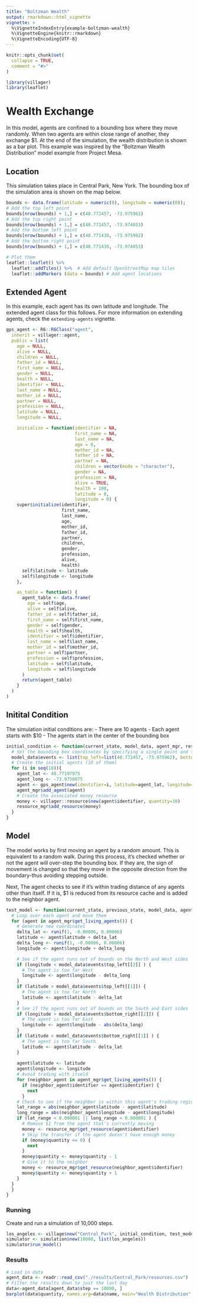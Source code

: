```yaml
---
title: "Boltzman Wealth"
output: rmarkdown::html_vignette
vignette: >
  %\VignetteIndexEntry{example-boltzman-wealth}
  %\VignetteEngine{knitr::rmarkdown}
  %\VignetteEncoding{UTF-8}
---
```


```r
knitr::opts_chunk$set(
  collapse = TRUE,
  comment = "#>"
)
```

```r

library(villager)
library(leaflet)
```
# Wealth Exchange

In this model, agents are confined to a bounding box where they move randomly. When two agents are within close range of another, they exchange $1. At the end of the simulation, the wealth distribution is shown as a bar plot. This example was inspired by the "Boltzman Wealth Distribution" model example from Project Mesa.

## Location
This simulation takes place in Central Park, New York. The bounding box of the simulation area is shown on the map below.

```r
bounds <- data.frame(latitude = numeric(0), longitude = numeric(0));
# Add the top left point
bounds[nrow(bounds) + 1,] = c(40.772457, -73.975962)
# Add the top right point
bounds[nrow(bounds) + 1,] = c(40.772457, -73.974053)
# Add the bottom left point
bounds[nrow(bounds) + 1,] = c(40.771430, -73.975962)
# Add the bottom right point
bounds[nrow(bounds) + 1,] = c(40.771430, -73.974053)

# Plot them
leaflet::leaflet() %>% 
  leaflet::addTiles() %>%  # Add default OpenStreetMap map tiles
  leaflet::addMarkers (data = bounds) # Add agent locations
```

## Extended Agent
In this example, each agent has its own latitude and longitude. The extended agent class for this follows. For more information on extending agents, check the `extending-agents` vignette.

```r
gps_agent <- R6::R6Class("agent",
  inherit = villager::agent,
  public = list(
    age = NULL,
    alive = NULL,
    children = NULL,
    father_id = NULL,
    first_name = NULL,
    gender = NULL,
    health = NULL,
    identifier = NULL,
    last_name = NULL,
    mother_id = NULL,
    partner = NULL,
    profession = NULL,
    latitude = NULL,
    longitude = NULL,

    initialize = function(identifier = NA,
                          first_name = NA,
                          last_name = NA,
                          age = 0,
                          mother_id = NA,
                          father_id = NA,
                          partner = NA,
                          children = vector(mode = "character"),
                          gender = NA,
                          profession = NA,
                          alive = TRUE,
                          health = 100,
                          latitude = 0,
                          longitude = 0) {
    super$initialize(identifier,
                     first_name,
                     last_name,
                     age,
                     mother_id,
                     father_id,
                     partner,
                     children,
                     gender,
                     profession,
                     alive,
                     health)
      self$latitude <- latitude
      self$longitude <- longitude
    },

    as_table = function() {
      agent_table <- data.frame(
        age = self$age,
        alive = self$alive,
        father_id = self$father_id,
        first_name = self$first_name,
        gender = self$gender,
        health = self$health,
        identifier = self$identifier,
        last_name = self$last_name,
        mother_id = self$mother_id,
        partner = self$partner,
        profession = self$profession,
        latitude = self$latitude,
        longitude = self$longitude
      )
      return(agent_table)
    }
  )
)
```

## Initital Condition

The simulation initial conditions are:
  - There are 10 agents
  - Each agent starts with $10
  - The agents start in the center of the bounding box
  
```r
initial_condition <- function(current_state, model_data, agent_mgr, resource_mgr) {
  # Set the bounding box coordinates by specifying a single point and the max distance that the other corners are
  model_data$events <- list(top_left=list(40.772457, -73.975962), bottom_right=list(40.771430, -73.974053))
  # Create the initial agents (10 of them)
  for (i in seq(10)){
    agent_lat <- 40.77197975
    agent_long <- -73.9750075
    agent <- gps_agent$new(identifier=i, latitude=agent_lat, longitude=agent_long)
    agent_mgr$add_agent(agent)
    # Create the associated money resource
    money <- villager::resource$new(agent$identifier, quantity=10)
    resource_mgr$add_resource(money)
  }
}
```

## Model
The model works by first moving an agent by a random amount. This is equivalent to a random walk. During this process, it's checked whether or not the agent will over-step the bounding box. If they are, the sign of movement is changed so that they move in the opposite direction from the boundary-thus avoiding stepping outside.

Next, The agent checks to see if it's within trading distance of any agents other than itself. If it is, $1 is reduced from its resource cache and is added to the neighbor agent.

```r
test_model <- function(current_state, previous_state, model_data, agent_mgr, resource_mgr) {
  # Loop over each agent and move them
  for (agent in agent_mgr$get_living_agents()) {
    # Generate new coordinates
    delta_lat <- runif(1, -0.00006, 0.00006)
    latitude <- agent$latitude + delta_lat
    delta_long <- runif(1, -0.00006, 0.00006)
    longitude <- agent$longitude + delta_long

    # See if the agent runs out of bounds on the North and West sides
    if (longitude < model_data$events$top_left[[2]] ) {
      # The agent is too far West
      longitude <- agent$longitude - delta_long
    }
    if (latitude > model_data$events$top_left[[1]]) {
      # The agent is too far North
      latitude <- agent$latitude - delta_lat
    }
    # See if the agent runs out of bounds on the South and East sides
    if (longitude > model_data$events$bottom_right[[2]]) {
      # The agent is too far East
      longitude <- agent$longitude - abs(delta_long)
    }
    if (latitude < model_data$events$bottom_right[[1]] ) {
      # The agent is too far South
      latitude <- agent$latitude - delta_lat
    }
    
    agent$latitude <- latitude
    agent$longitude <- longitude
    # Avoid trading with itseld
    for (neighbor_agent in agent_mgr$get_living_agents()) {
      if (neighbor_agent$identifier == agent$identifier) {
        next
      }
    # Check to see if the neighbor is within this agent's trading region
    lat_range = abs(neighbor_agent$latitude - agent$latitude)
    long_range = abs(neighbor_agent$longitude - agent$longitude)
    if (lat_range < 0.000001 || long_range < 0.000001 ) {
      # Remove $1 from the agent that's currently moving
      money <- resource_mgr$get_resource(agent$identifier)
      # Skip the transfer if the agent doesn't have enough money
      if (money$quantity <= 0) {
        next
      }
      money$quantity <- money$quantity - 1
      # Give it to the neighbor
      money <- resource_mgr$get_resource(neighbor_agent$identifier)
      money$quantity <- money$quantity + 1
    }
  }
  }
}
```

### Running
Create and run a simulation of 10,000 steps.

```r
los_angeles <- village$new("Central_Park", initial_condition, test_model, gps_agent)
simulator <- simulation$new(10000, list(los_angeles))
simulator$run_model()
```

### Results
```r
# Load in data
agent_data <- readr::read_csv("./results/Central_Park/resources.csv")
# Filter the results down to just the last day
data<-agent_data[agent_data$step == 10000, ]
barplot(data$quantity, names.arg=data$name, main="Wealth Distribution", xlab="Agent", ylab="$")
```

